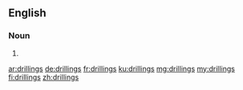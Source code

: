 ==English==

===Noun===
{{head|en|noun plural form}}

# {{plural of|drilling|lang=en}}

[[ar:drillings]]
[[de:drillings]]
[[fr:drillings]]
[[ku:drillings]]
[[mg:drillings]]
[[my:drillings]]
[[fi:drillings]]
[[zh:drillings]]